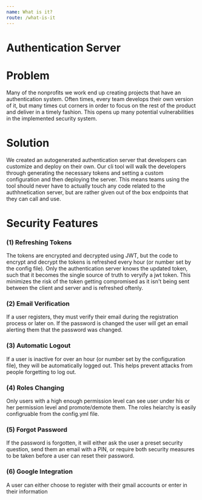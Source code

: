 ```yaml
---
name: What is it?
route: /what-is-it
---
```


# Authentication Server


# Problem
Many of the nonprofits we work end up creating projects that have an authentication system. Often times, every team develops their own version of it, but many times cut corners in order to focus on the rest of the product and deliver in a timely fashion. This opens up many potential vulnerabilities in the implemented security system.

# Solution

We created an autogenerated authentication server that developers can customize and deploy on their own. Our cli tool will walk the developers through generating the necessary tokens and setting a custom configuration and then deploying the server. This means teams using the tool should never have to actually touch any code related to the authhnetication server, but are rather given out of the box endpoints that they can call and use. 



# Security Features


### (1) Refreshing Tokens
The tokens are encrypted and decrypted using JWT, but the code to encrypt and decrypt the tokens is refreshed every hour (or number set by the config file). Only the authentication server knows the updated token, such that it becomes the single source of truth to veryify a jwt token. This minimizes the risk of the token getting compromised as it isn't being sent between the client and server and is refreshed oftenly. 

### (2) Email Verification
If a user registers, they must verify their email during the registration process or later on. If the password is changed the user will get an email alerting them that the password was changed. 

### (3) Automatic Logout  
If a user is inactive for over an hour (or number set by the configuration file), they will be automatically logged out. This helps prevent attacks from people forgetting to log out. 

### (4) Roles Changing
Only users with a high enough permission level can see user under his or her permission level and promote/demote them. The roles heiarchy is easily configruable from the config.yml file.

### (5) Forgot Password
If the password is forgotten, it will either ask the user a preset security question, send them an email with a PIN, or require both security measures to be taken before a user can reset their password. 

### (6) Google Integration
A user can either choose to register with their gmail accounts or enter in their information 